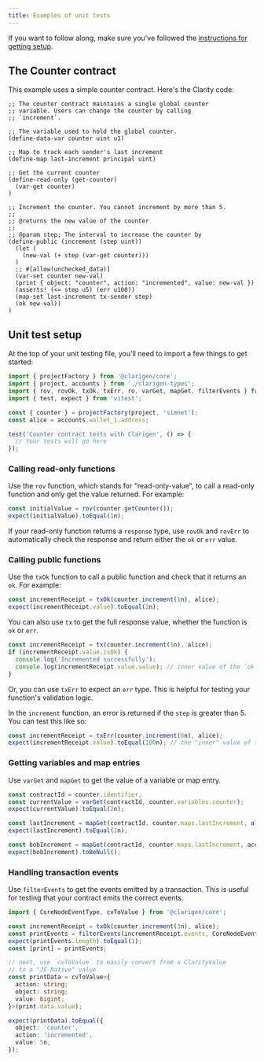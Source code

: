 ```yaml
---
title: Examples of unit tests
---
```


If you want to follow along, make sure you&apos;ve followed the [instructions for getting setup](./quick-start.mdx).

## The Counter contract

This example uses a simple counter contract. Here's the Clarity code:

```clarity
;; The counter contract maintains a single global counter
;; variable. Users can change the counter by calling
;; `increment`.

;; The variable used to hold the global counter.
(define-data-var counter uint u1)

;; Map to track each sender's last increment
(define-map last-increment principal uint)

;; Get the current counter
(define-read-only (get-counter)
  (var-get counter)
)

;; Increment the counter. You cannot increment by more than 5.
;;
;; @returns the new value of the counter
;;
;; @param step; The interval to increase the counter by
(define-public (increment (step uint))
  (let (
    (new-val (+ step (var-get counter)))
  )
  ;; #[allow(unchecked_data)]
  (var-set counter new-val)
  (print { object: "counter", action: "incremented", value: new-val })
  (asserts! (<= step u5) (err u100))
  (map-set last-increment tx-sender step)
  (ok new-val))
)
```

## Unit test setup

At the top of your unit testing file, you&apos;ll need to import a few things to get started:

```ts
import { projectFactory } from '@clarigen/core';
import { project, accounts } from './clarigen-types';
import { rov, rovOk, txOk, txErr, ro, varGet, mapGet, filterEvents } from '@clarigen/test';
import { test, expect } from 'vitest';

const { counter } = projectFactory(project, 'simnet');
const alice = accounts.wallet_1.address;

test('Counter contract tests with Clarigen', () => {
  // Your tests will go here
});
```

### Calling read-only functions

Use the `rov` function, which stands for "read-only-value", to call a read-only function and only get the value returned. For example:

```ts
const initialValue = rov(counter.getCounter());
expect(initialValue).toEqual(1n);
```

If your read-only function returns a `response` type, use `rovOk` and `rovErr` to automatically check the response and return either the `ok` or `err` value.

### Calling public functions

Use the `txOk` function to call a public function and check that it returns an `ok`. For example:

```ts
const incrementReceipt = txOk(counter.increment(1n), alice);
expect(incrementReceipt.value).toEqual(2n);
```

You can also use `tx` to get the full response value, whether the function is `ok` or `err`.

```ts
const incrementReceipt = tx(counter.increment(1n), alice);
if (incrementReceipt.value.isOk) {
  console.log('Incremented successfully');
  console.log(incrementReceipt.value.value); // inner value of the `ok`
}
```

Or, you can use `txErr` to expect an `err` type. This is helpful for testing your function's validation logic.

In the `increment` function, an error is returned if the `step` is greater than 5. You can test this like so:

```ts
const incrementReceipt = txErr(counter.increment(6n), alice);
expect(incrementReceipt.value).toEqual(100n); // the "inner" value of the `(err)`
```

### Getting variables and map entries

Use `varGet` and `mapGet` to get the value of a variable or map entry.

```ts
const contractId = counter.identifier;
const currentValue = varGet(contractId, counter.variables.counter);
expect(currentValue).toEqual(2n);

const lastIncrement = mapGet(contractId, counter.maps.lastIncrement, alice); // the type is `bigint | null`
expect(lastIncrement).toEqual(1n);

const bobIncrement = mapGet(contractId, counter.maps.lastIncrement, accounts.wallet_2.address);
expect(bobIncrement).toBeNull();
```

### Handling transaction events

Use `filterEvents` to get the events emitted by a transaction. This is useful for testing that your contract emits the correct events.

```ts
import { CoreNodeEventType, cvToValue } from '@clarigen/core';

const incrementReceipt = txOk(counter.increment(3n), alice);
const printEvents = filterEvents(incrementReceipt.events, CoreNodeEventType.ContractEvent);
expect(printEvents.length).toEqual(1);
const [print] = printEvents;

// next, use `cvToValue` to easily convert from a ClarityValue
// to a "JS Native" value
const printData = cvToValue<{
  action: string;
  object: string;
  value: bigint;
}>(print.data.value);

expect(printData).toEqual({
  object: 'counter',
  action: 'incremented',
  value: 5n,
});
```
